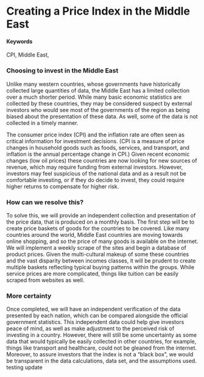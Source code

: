 # Creating a Price Index in the Middle East

#### Keywords

CPI, Middle East,

### Choosing to invest in the Middle East
Unlike many western countries, whose governments have historically collected large quantities of data, the Middle East has a limited collection over a much shorter period.  While many basic economic statistics are collected by these countries, they may be considered suspect by external investors who would see most of the governments of the region as being biased about the presentation of these data.  As well, some of the data is not collected in a timely manner.

The consumer price index (CPI) and the inflation rate are often seen as critical information for investment decisions.  (CPI is a measure of price changes in household goods such as foods, services, and transport, and inflation is the annual percentage change in CPI.)  Given recent economic changes (low oil prices) these countries are now looking for new sources of revenue, which may require funding from external investors.  However, investors may feel suspicious of the national data and as a result not be comfortable investing, or if they do decide to invest, they could require higher returns to compensate for higher risk. 

### How can we resolve this?
To solve this, we will provide an independent collection and presentation of the price data,  that is produced on a monthly basis.  The first step will be to create price baskets of goods for the countries to be covered.  Like many countries around the world, Middle East countries are moving towards online shopping, and so the price of many goods is available on the internet.  We will implement a weekly scrape of the sites and begin a database of product prices.  Given the multi-cultural makeup of some these countries and the vast disparity between incomes classes, it will be prudent to create multiple baskets reflecting typical buying patterns within the groups.  While service prices are more complicated, things like tuition can be easily scraped from websites as well. 

### More certainty
Once completed, we will have an independent verification of the data presented by each nation, which can be compared alongside the official government statistics.  This independent data could help give investors peace of mind, as well as make adjustment to the perceived risk of investing in a country.  However, there will still be some uncertainty as some data that would typically be easily collected in other countries, for example, things like transport and healthcare, could not be gleaned from the internet. Moreover, to assure investors that the index is not a “black box”, we would be transparent in the data calculations, data set, and the assumptions used.  
testing update
